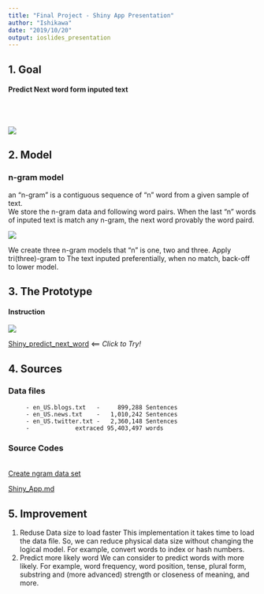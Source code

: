 ---
title: "Final Project - Shiny App Presentation"
author: "Ishikawa"
date: "2019/10/20"
output: ioslides_presentation
---

## 1. Goal

#### Predict Next word form inputed text

<br/>
<br/>
<div align="center">
<img src="./Final_Project_Next_word_Shiny_App_Presen_files/NW1.png"><br/>
</div>


## 2. Model {.smaller}
### n-gram model

an "n-gram" is a contiguous sequence of "n" word from a given sample of text.  
We store the n-gram data and following word pairs. When the last "n" words of inputed text is match any n-gram, the next word provably the word paird.

<div align="center">
<img src="./Final_Project_Next_word_Shiny_App_Presen_files/NW2.png"><br/>
</div>

We create three n-gram models that "n" is  one, two and three. Apply tri(three)-gram to The text inputed preferentially, when no match, back-off to lower model.

## 3. The Prototype

#### Instruction

<div align="center">
<img src="./Final_Project_Next_word_Shiny_App_Presen_files/NW3.png"><br/>
</div>

[Shiny_predict_next_word](https://hr-ishikawa.shinyapps.io/Shiny_predict_next_word/)  <== *Click to Try!*


## 4. Sources

### Data files

```
     - en_US.blogs.txt   -     899,288 Sentences
     - en_US.news.txt    -   1,010,242 Sentences
     - en_US.twitter.txt -   2,360,148 Sentences
     -             extraced 95,403,497 words
```
### Source Codes
<br/>
[Create ngram data set](https://hr-ishikawa.github.io/coursera/DataScienceSpecialization/10_Data_Science_Capstone/Final_Project/Final_Project_Create_ngram.html)

[Shiny_App.md](https://github.com/hr-ishikawa/coursera/blob/master/DataScienceSpecialization/10_Data_Science_Capstone/Final_Project/Shiny_App.md)

## 5. Improvement

1. Reduse Data size to load faster
This implementation it takes time to load the data file. So, we can reduce physical data size without changing the logical model. For example, convert words to index or hash numbers.
<br/>
2. Predict more likely word
We can consider to predict words with more likely. For example, word frequency, word position, tense, plural form, substring and (more advanced) strength or closeness of meaning, and more.
